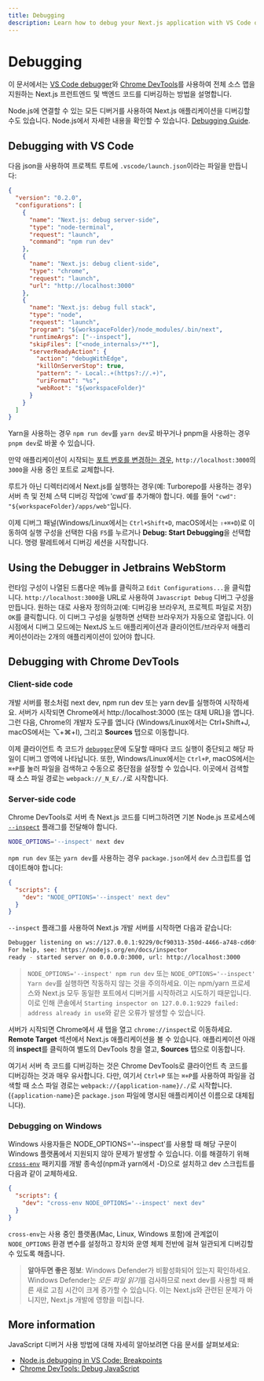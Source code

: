 ```yaml
---
title: Debugging
description: Learn how to debug your Next.js application with VS Code or Chrome DevTools.
---
```


# Debugging

이 문서에서는 [VS Code debugger](https://code.visualstudio.com/docs/editor/debugging)와 [Chrome DevTools](https://developers.google.com/web/tools/chrome-devtools)를 사용하여 전체 소스 맵을 지원하는 Next.js 프런트엔드 및 백엔드 코드를 디버깅하는 방법을 설명합니다.

Node.js에 연결할 수 있는 모든 디버거를 사용하여 Next.js 애플리케이션을 디버깅할 수도 있습니다. Node.js에서 자세한 내용을 확인할 수 있습니다. [Debugging Guide](https://nodejs.org/en/docs/guides/debugging-getting-started/).

## Debugging with VS Code

다음 json을 사용하여 프로젝트 루트에 `.vscode/launch.json`이라는 파일을 만듭니다:

```json filename="launch.json"
{
  "version": "0.2.0",
  "configurations": [
    {
      "name": "Next.js: debug server-side",
      "type": "node-terminal",
      "request": "launch",
      "command": "npm run dev"
    },
    {
      "name": "Next.js: debug client-side",
      "type": "chrome",
      "request": "launch",
      "url": "http://localhost:3000"
    },
    {
      "name": "Next.js: debug full stack",
      "type": "node",
      "request": "launch",
      "program": "${workspaceFolder}/node_modules/.bin/next",
      "runtimeArgs": ["--inspect"],
      "skipFiles": ["<node_internals>/**"],
      "serverReadyAction": {
        "action": "debugWithEdge",
        "killOnServerStop": true,
        "pattern": "- Local:.+(https?://.+)",
        "uriFormat": "%s",
        "webRoot": "${workspaceFolder}"
      }
    }
  ]
}
```

Yarn을 사용하는 경우 `npm run dev`를 `yarn dev`로 바꾸거나 pnpm을 사용하는 경우 `pnpm dev`로 바꿀 수 있습니다.

만약 애플리케이션이 시작되는 [포트 번호를 변경하는 경우](/docs/pages/api-reference/next-cli#development), `http://localhost:3000`의 `3000`을 사용 중인 포트로 교체합니다.

루트가 아닌 디렉터리에서 Next.js를 실행하는 경우(예: Turborepo를 사용하는 경우) 서버 측 및 전체 스택 디버깅 작업에 'cwd'를 추가해야 합니다. 예를 들어 `"cwd": "${workspaceFolder}/apps/web"`입니다.

이제 디버그 패널(Windows/Linux에서는 `Ctrl+Shift+D`, macOS에서는 `⇧+⌘+D`)로 이동하여 실행 구성을 선택한 다음 `F5`를 누르거나 **Debug: Start Debugging**을 선택합니다. 명령 팔레트에서 디버깅 세션을 시작합니다.

## Using the Debugger in Jetbrains WebStorm

런타임 구성이 나열된 드롭다운 메뉴를 클릭하고 `Edit Configurations...`을 클릭합니다. `http://localhost:3000`을 URL로 사용하여 `Javascript Debug` 디버그 구성을 만듭니다. 원하는 대로 사용자 정의하고(예: 디버깅용 브라우저, 프로젝트 파일로 저장) `OK`를 클릭합니다.
이 디버그 구성을 실행하면 선택한 브라우저가 자동으로 열립니다. 이 시점에서 디버그 모드에는 NextJS 노드 애플리케이션과 클라이언트/브라우저 애플리케이션이라는 2개의 애플리케이션이 있어야 합니다.

## Debugging with Chrome DevTools

### Client-side code

개발 서버를 평소처럼 next dev, npm run dev 또는 yarn dev를 실행하여 시작하세요. 서버가 시작되면 Chrome에서 http://localhost:3000 (또는 대체 URL)을 엽니다. 그런 다음, Chrome의 개발자 도구를 엽니다 (Windows/Linux에서는 Ctrl+Shift+J, macOS에서는 ⌥+⌘+I), 그리고 **Sources** 탭으로 이동합니다.

이제 클라이언트 측 코드가 [`debugger`](https://developer.mozilla.org/docs/Web/JavaScript/Reference/Statements/debugger)문에 도달할 때마다 코드 실행이 중단되고 해당 파일이 디버그 영역에 나타납니다. 또한, Windows/Linux에서는 `Ctrl+P`, macOS에서는 `⌘+P`를 눌러 파일을 검색하고 수동으로 중단점을 설정할 수 있습니다. 이곳에서 검색할 때 소스 파일 경로는 `webpack://_N_E/./`로 시작합니다.

### Server-side code

Chrome DevTools로 서버 측 Next.js 코드를 디버그하려면 기본 Node.js 프로세스에 [`--inspect`](https://nodejs.org/api/cli.html#cli_inspect_host_port) 플래그를 전달해야 합니다.

```bash filename="Terminal"
NODE_OPTIONS='--inspect' next dev
```

`npm run dev` 또는 `yarn dev`를 사용하는 경우 `package.json`에서 `dev` 스크립트를 업데이트해야 합니다:

```json filename="package.json"
{
  "scripts": {
    "dev": "NODE_OPTIONS='--inspect' next dev"
  }
}
```

`--inspect` 플래그를 사용하여 Next.js 개발 서버를 시작하면 다음과 같습니다:

```bash filename="Terminal"
Debugger listening on ws://127.0.0.1:9229/0cf90313-350d-4466-a748-cd60f4e47c95
For help, see: https://nodejs.org/en/docs/inspector
ready - started server on 0.0.0.0:3000, url: http://localhost:3000
```

> `NODE_OPTIONS='--inspect' npm run dev` 또는 `NODE_OPTIONS='--inspect' Yarn dev`를 실행하면 작동하지 않는 것을 주의하세요. 이는 npm/yarn 프로세스와 Next.js 모두 동일한 포트에서 디버거를 시작하려고 시도하기 때문입니다. 이로 인해 콘솔에서 `Starting inspector on 127.0.0.1:9229 failed: address already in use`와 같은 오류가 발생할 수 있습니다.

서버가 시작되면 Chrome에서 새 탭을 열고 `chrome://inspect`로 이동하세요. **Remote Target** 섹션에서 Next.js 애플리케이션을 볼 수 있습니다. 애플리케이션 아래의 **inspect**를 클릭하여 별도의 DevTools 창을 열고, **Sources** 탭으로 이동합니다.

여기서 서버 측 코드를 디버깅하는 것은 Chrome DevTools로 클라이언트 측 코드를 디버깅하는 것과 매우 유사합니다. 다만, 여기서 `Ctrl+P` 또는 `⌘+P`를 사용하여 파일을 검색할 때 소스 파일 경로는 `webpack://{application-name}/./`로 시작합니다. (`{application-name}`은 `package.json` 파일에 명시된 애플리케이션 이름으로 대체됩니다).

### Debugging on Windows

Windows 사용자들은 NODE_OPTIONS='--inspect'를 사용할 때 해당 구문이 Windows 플랫폼에서 지원되지 않아 문제가 발생할 수 있습니다. 이를 해결하기 위해 [`cross-env`](https://www.npmjs.com/package/cross-env) 패키지를 개발 종속성(npm과 yarn에서 -D)으로 설치하고 dev 스크립트를 다음과 같이 교체하세요.

```json filename="package.json"
{
  "scripts": {
    "dev": "cross-env NODE_OPTIONS='--inspect' next dev"
  }
}
```

`cross-env`는 사용 중인 플랫폼(Mac, Linux, Windows 포함)에 관계없이 `NODE_OPTIONS` 환경 변수를 설정하고 장치와 운영 체제 전반에 걸쳐 일관되게 디버깅할 수 있도록 해줍니다.

> **알아두면 좋은 정보**: Windows Defender가 비활성화되어 있는지 확인하세요. Windows Defender는 *모든 파일 읽기*를 검사하므로 next dev를 사용할 때 빠른 새로 고침 시간이 크게 증가할 수 있습니다. 이는 Next.js와 관련된 문제가 아니지만, Next.js 개발에 영향을 미칩니다.

## More information

JavaScript 디버거 사용 방법에 대해 자세히 알아보려면 다음 문서를 살펴보세요:

- [Node.js debugging in VS Code: Breakpoints](https://code.visualstudio.com/docs/nodejs/nodejs-debugging#_breakpoints)
- [Chrome DevTools: Debug JavaScript](https://developers.google.com/web/tools/chrome-devtools/javascript)
